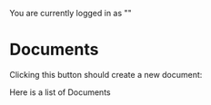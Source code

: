 
<Meta title="Document" />

You are currently logged in as "<Me />"

# Documents 

Clicking this button should create a new document:

<CreateDocument/>

Here is a list of Documents

<DocumentList/>

